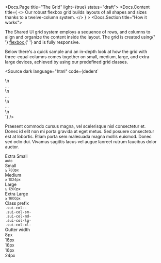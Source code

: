 

<Meta title="SUI/CSS Framework/Layout/Grid" />

<Docs.Page title="The Grid" light={true} status="draft">
	<Docs.Content
		title={
			<>
				Our robust flexbox grid builds layouts of all shapes and sizes
				thanks to a twelve-column system.
			</>
		}
	>
		<Docs.Section title="How it works">
			<p>
				The Shared UI grid system employs a sequence of rows, and
				columns to align and organize the content inside the layout. The
				grid is created using{' '}
				<a
					href="https://developer.mozilla.org/en-US/docs/Web/CSS/CSS_Flexible_Box_Layout/Using_CSS_flexible_boxes"
					target="_blank"
					rel="nofollow"
				>
					flexbox
				</a>{' '}
				and is fully responsive.
			</p>
			<p>
				Below there's a quick sample and an in-depth look at how the
				grid with three-equal columns comes together on small, medium,
				large, and extra large devices, achieved by using our predefined
				grid classes.
			</p>
			<Canvas withToolbar>
				<GridSample size="4" />
			</Canvas>
			<Source
				dark
				language="html"
				code={dedent`
<div class="sui-row sui-row--inline">\n
	<div class="sui-col sui-col--3 sui-col--inline-spacing"> ... </div>\n
	<div class="sui-col sui-col--3 sui-col--inline-spacing"> ... </div>\n
	<div class="sui-col sui-col--3 sui-col--inline-spacing"> ... </div>\n
</div>
				`}
			/>
		</Docs.Section>
		<Docs.Section title="Options">
			<p>
				Praesent commodo cursus magna, vel scelerisque nisl consectetur
				et. Donec id elit non mi porta gravida at eget metus. Sed
				posuere consectetur est at lobortis. Etiam porta sem malesuada
				magna mollis euismod. Donec sed odio dui. Vivamus sagittis lacus
				vel augue laoreet rutrum faucibus dolor auctor.
			</p>
			<Docs.Table id="grid-options">
				<Docs.TableHead>
					<div size="2"></div>
					<div size="2">
						Extra Small
						<br />
						<small>auto</small>
					</div>
					<div size="2">
						Small
						<br />
						<small>≥ 783px</small>
					</div>
					<div size="2">
						Medium
						<br />
						<small>≥ 1024px</small>
					</div>
					<div size="2">
						Large
						<br />
						<small>≥ 1200px</small>
					</div>
					<div size="2">
						Extra Large
						<br />
						<small>≥ 1600px</small>
					</div>
				</Docs.TableHead>
				<Docs.TableBody>
					<div>
						<div size="2" scope={true}>
							Class prefix
						</div>
						<div size="2">
							<code>.sui-col--</code>
						</div>
						<div size="2">
							<code>.sui-col-sm-</code>
						</div>
						<div size="2">
							<code>.sui-col-md-</code>
						</div>
						<div size="2">
							<code>.sui-col-lg-</code>
						</div>
						<div size="2">
							<code>.sui-col-xl-</code>
						</div>
					</div>
					<div>
						<div size="2" scope={true}>
							Gutter width
						</div>
						<div size="2">8px</div>
						<div size="2">16px</div>
						<div size="2">16px</div>
						<div size="2">16px</div>
						<div size="2">24px</div>
					</div>
				</Docs.TableBody>
			</Docs.Table>
		</Docs.Section>
	</Docs.Content>
	<Docs.Footer />
</Docs.Page>
